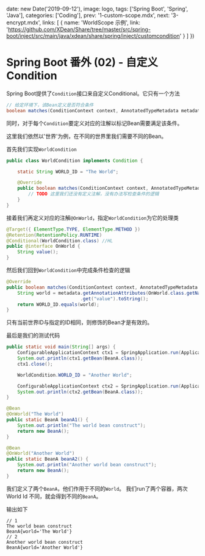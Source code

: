 
  date: new Date('2019-09-12'),
  image: logo,
  tags: ['Spring Boot', 'Spring', 'Java'],
  categories: ['Coding'],
  prev: '1-custom-scope.mdx',
  next: '3-encrypt.mdx',
  links: [
    {
      name: 'WorldScope 示例',
      link: 'https://github.com/XDean/Share/tree/master/src/spring-boot/inject/src/main/java/xdean/share/spring/inject/customcondition'
    }
  ]
})

# Spring Boot 番外 (02) - 自定义Condition

Spring Boot提供了`Condition`接口来自定义Conditional。它只有一个方法

```java
// 给定环境下，该Bean定义是否符合条件
boolean matches(ConditionContext context, AnnotatedTypeMetadata metadata);
```

同时，对于每个`Condition`要定义对应的注解以标记Bean需要满足该条件。

这里我们依然以'世界'为例，在不同的世界里我们需要不同的Bean。

首先我们实现`WorldCondition`

```java
public class WorldCondition implements Condition {

    static String WORLD_ID = "The World";

    @Override
    public boolean matches(ConditionContext context, AnnotatedTypeMetadata metadata) {
        // TODO 这里我们还没有定义注解，没有办法写检查条件的逻辑
    }
}
```

接着我们再定义对应的注解`@OnWorld`，指定`WorldCondition`为它的处理类

```java
@Target({ ElementType.TYPE, ElementType.METHOD })
@Retention(RetentionPolicy.RUNTIME)
@Conditional(WorldCondition.class) //HL
public @interface OnWorld {
    String value();
}
```

然后我们回到`WorldCondition`中完成条件检查的逻辑

```java
@Override
public boolean matches(ConditionContext context, AnnotatedTypeMetadata metadata) {
    String world = metadata.getAnnotationAttributes(OnWorld.class.getName())
                           .get("value").toString();
    return WORLD_ID.equals(world);
}
```

只有当前世界ID与指定的ID相同，则修饰的Bean才是有效的。

最后是我们的测试代码

```java
public static void main(String[] args) {
    ConfigurableApplicationContext ctx1 = SpringApplication.run(Application.class, args);
    System.out.println(ctx1.getBean(BeanA.class));
    ctx1.close();

    WorldCondition.WORLD_ID = "Another World";

    ConfigurableApplicationContext ctx2 = SpringApplication.run(Application.class, args);
    System.out.println(ctx2.getBean(BeanA.class));
}

@Bean
@OnWorld("The World")
public static BeanA beanA1() {
    System.out.println("The world bean construct");
    return new BeanA();
}

@Bean
@OnWorld("Another World")
public static BeanA beanA2() {
    System.out.println("Another world bean construct");
    return new BeanA();
}
```

我们定义了两个`BeanA`，他们作用于不同的`World`。
我们run了两个容器，两次 World Id 不同，就会得到不同的`BeanA`。

输出如下

```text
// 1
The world bean construct
BeanA{world='The World'}
// 2
Another world bean construct
BeanA{world='Another World'}
```